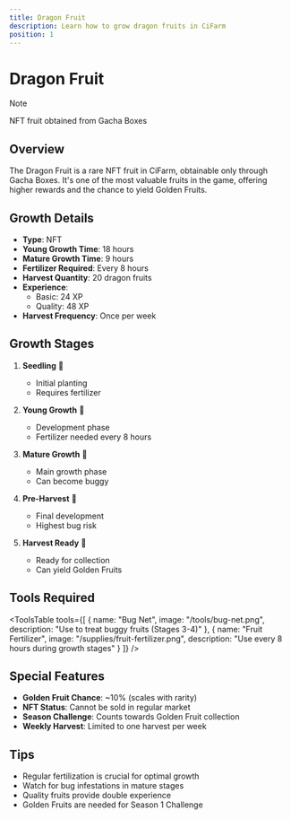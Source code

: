 ```yaml
---
title: Dragon Fruit
description: Learn how to grow dragon fruits in CiFarm
position: 1
---
```



# Dragon Fruit

> [!NOTE]
>
> NFT fruit obtained from Gacha Boxes

## Overview

The Dragon Fruit is a rare NFT fruit in CiFarm, obtainable only through Gacha Boxes. It's one of the most valuable fruits in the game, offering higher rewards and the chance to yield Golden Fruits.

## Growth Details

- **Type**: NFT
- **Young Growth Time**: 18 hours
- **Mature Growth Time**: 9 hours
- **Fertilizer Required**: Every 8 hours
- **Harvest Quantity**: 20 dragon fruits
- **Experience**: 
  - Basic: 24 XP
  - Quality: 48 XP
- **Harvest Frequency**: Once per week

## Growth Stages

<GrowthStages type="fruit" name="dragon-fruit" stages={5} />

1. **Seedling** 🌱
   - Initial planting
   - Requires fertilizer

2. **Young Growth** 🌿
   - Development phase
   - Fertilizer needed every 8 hours

3. **Mature Growth** 🌳
   - Main growth phase
   - Can become buggy

4. **Pre-Harvest** 🌸
   - Final development
   - Highest bug risk

5. **Harvest Ready** 🐉
   - Ready for collection
   - Can yield Golden Fruits

## Tools Required

<ToolsTable 
  tools={[
    {
      name: "Bug Net",
      image: "/tools/bug-net.png",
      description: "Use to treat buggy fruits (Stages 3-4)"
    },
    {
      name: "Fruit Fertilizer",
      image: "/supplies/fruit-fertilizer.png",
      description: "Use every 8 hours during growth stages"
    }
  ]} 
/>

## Special Features

- **Golden Fruit Chance**: ~10% (scales with rarity)
- **NFT Status**: Cannot be sold in regular market
- **Season Challenge**: Counts towards Golden Fruit collection
- **Weekly Harvest**: Limited to one harvest per week

## Tips

- Regular fertilization is crucial for optimal growth
- Watch for bug infestations in mature stages
- Quality fruits provide double experience
- Golden Fruits are needed for Season 1 Challenge 